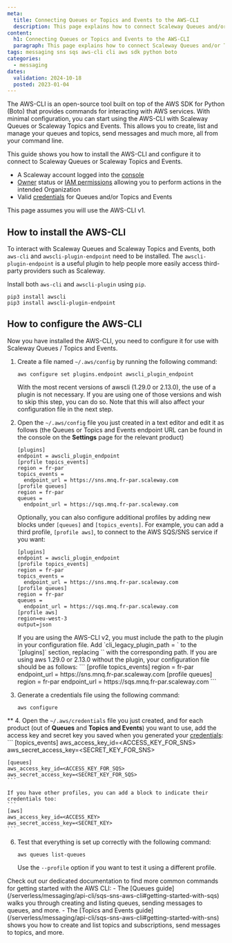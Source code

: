 ```yaml
---
meta:
  title: Connecting Queues or Topics and Events to the AWS-CLI
  description: This page explains how to connect Scaleway Queues and/or Topics and Events to the AWS-CLI
content:
  h1: Connecting Queues or Topics and Events to the AWS-CLI
  paragraph: This page explains how to connect Scaleway Queues and/or Topics and Events to the AWS-CLI
tags: messaging sns sqs aws-cli cli aws sdk python boto
categories:
  - messaging
dates:
  validation: 2024-10-18
  posted: 2023-01-04
---
```


The AWS-CLI is an open-source tool built on top of the AWS SDK for Python (Boto) that provides commands for interacting with AWS services. With minimal configuration, you can start using the AWS-CLI with Scaleway Queues or Scaleway Topics and Events. This allows you to create, list and manage your queues and topics, send messages and much more, all from your command line.

This guide shows you how to install the AWS-CLI and configure it to connect to Scaleway Queues or Scaleway Topics and Events.

<Macro id="requirements" />

- A Scaleway account logged into the [console](https://console.scaleway.com)
- [Owner](/identity-and-access-management/iam/concepts/#owner) status or [IAM permissions](/identity-and-access-management/iam/concepts/#permission) allowing you to perform actions in the intended Organization
- Valid [credentials](/serverless/messaging/how-to/create-credentials/) for Queues and/or Topics and Events

<Message type="note">
  This page assumes you will use the AWS-CLI v1. 
</Message>

## How to install the AWS-CLI

To interact with Scaleway Queues and Scaleway Topics and Events, both `aws-cli` and `awscli-plugin-endpoint` need to be installed. The `awscli-plugin-endpoint` is a useful plugin to help people more easily access third-party providers such as Scaleway.

Install both `aws-cli` and `awscli-plugin` using `pip`.

```
pip3 install awscli
pip3 install awscli-plugin-endpoint
```

## How to configure the AWS-CLI

Now you have installed the AWS-CLI, you need to configure it for use with Scaleway Queues / Topics and Events.

1. Create a file named `~/.aws/config` by running the following command:
    ```
    aws configure set plugins.endpoint awscli_plugin_endpoint
    ```

    <Message type="tip">
    With the most recent versions of awscli (1.29.0 or 2.13.0), the use of a plugin is not necessary. If you are using one of those versions and wish to skip this step, you can do so. Note that this will also affect your configuration file in the next step.
    </Message>

2. Open the `~/.aws/config` file you just created in a text editor and edit it as follows (the Queues or Topics and Events endpoint URL can be found in the console on the **Settings** page for the relevant product)
    ```
    [plugins]
    endpoint = awscli_plugin_endpoint
    [profile topics_events]
    region = fr-par
    topics_events =
      endpoint_url = https://sns.mnq.fr-par.scaleway.com
    [profile queues]
    region = fr-par
    queues =
      endpoint_url = https://sqs.mnq.fr-par.scaleway.com
    ```

    Optionally, you can also configure additional profiles by adding new blocks under `[queues]` and `[topics_events]`. For example, you can add a third profile, `[profile aws]`, to connect to the AWS SQS/SNS service if you want:

    ```
    [plugins]
    endpoint = awscli_plugin_endpoint
    [profile topics_events]
    region = fr-par
    topics_events =
      endpoint_url = https://sns.mnq.fr-par.scaleway.com
    [profile queues]
    region = fr-par
    queues =
      endpoint_url = https://sqs.mnq.fr-par.scaleway.com
    [profile aws]
    region=eu-west-3
    output=json
    ```

    <Message type="important">
      If you are using the AWS-CLI v2, you must include the path to the plugin in your configuration file. Add `cli_legacy_plugin_path = <path-to-plugin>` to the `[plugins]` section, replacing `<path-to-plugin>` with the corresponding path.
    </Message>

    <Message type="tip">
    If you are using aws 1.29.0 or 2.13.0 without the plugin, your configuration file should be as follows:
    ```
    [profile topics_events]
    region = fr-par
    endpoint_url = https://sns.mnq.fr-par.scaleway.com
    [profile queues]
    region = fr-par
    endpoint_url = https://sqs.mnq.fr-par.scaleway.com
    ```
    </Message>


3. Generate a credentials file using the following command:
    ```
    aws configure
    ```
**
4. Open the `~/.aws/credentials` file you just created, and for each product (out of **Queues** and **Topics and Events**) you want to use, add the access key and secret key you saved when you generated your [credentials](/serverless/messaging/how-to/create-credentials/):
    ```
    [topics_events]
    aws_access_key_id=<ACCESS_KEY_FOR_SNS>
    aws_secret_access_key=<SECRET_KEY_FOR_SNS>

    [queues]
    aws_access_key_id=<ACCESS_KEY_FOR_SQS>
    aws_secret_access_key=<SECRET_KEY_FOR_SQS>
    ```

    If you have other profiles, you can add a block to indicate their credentials too:
    ```
    [aws]
    aws_access_key_id=<ACCESS_KEY>
    aws_secret_access_key=<SECRET_KEY>
    ```

6. Test that everything is set up correctly with the following command:
    ```
    aws queues list-queues
    ```

    Use the `--profile` option if you want to test it using a different profile.

<Message type="tip">
  Check out our dedicated documentation to find more common commands for getting started with the AWS CLI:
  - The [Queues guide](/serverless/messaging/api-cli/sqs-sns-aws-cli#getting-started-with-sqs) walks you through creating and listing queues, sending messages to queues, and more.
  - The [Topics and Events guide](/serverless/messaging/api-cli/sqs-sns-aws-cli#getting-started-with-sns) shows you how to create and list topics and subscriptions, send messages to topics, and more.
</Message>
